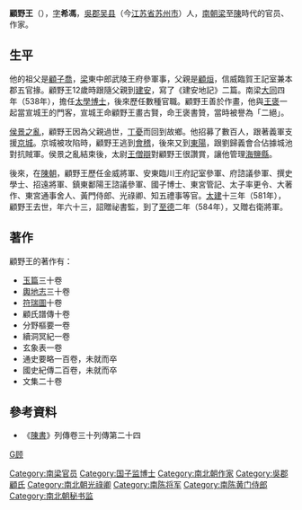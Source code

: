 '''顧野王'''（{{bd|519年||581年||catIdx=G}}），[[表字|字]]'''希馮'''，[[吳郡|吳郡]][[吴县|吴县]]（今[[江苏省|江苏省]][[苏州市|苏州市]]）人，[[南朝|南朝]][[南梁|梁]]至[[南陳|陳]]時代的官员、作家。

== 生平 ==
他的祖父是[[顧子喬|顧子喬]]，[[南梁|梁]]東中郎武陵王府參軍事，父親是[[顧烜|顧烜]]，信威臨賀王記室兼本郡五官掾。顧野王12歲時跟隨父親到[[建安|建安]]，寫了《建安地記》二篇。南梁[[大同_(南梁)|大同]]四年（538年），擔任[[太學博士|太學博士]]，後來歷任數種官職。顧野王善於作畫，他與[[王褒_(南北朝)|王褒]]一起當宣城王的門客，宣城王命顧野王畫古賢，命王褒書贊，當時被譽為「二絕」。

[[侯景之亂|侯景之亂]]，顧野王因為父親過世，[[丁憂|丁憂]]而回到故鄉。他招募了數百人，跟著義軍支援[[建康城|京城]]。京城被攻陷時，顧野王逃到[[會稽|會稽]]，後來又到[[東陽郡_(六朝)|東陽]]，跟劉歸義會合佔據城池對抗賊軍。侯景之亂結束後，太尉[[王僧辯|王僧辯]]對顧野王很讚賞，讓他管理[[海鹽縣|海鹽縣]]。

後來，在[[陳_(南朝)|陳朝]]，顧野王歷任金威將軍、安東臨川王府記室參軍、府諮議參軍、撰史學士、招遠將軍、鎮東鄱陽王諮議參軍、國子博士、東宮管記、太子率更令、大著作、東宮通事舍人、黃門侍郎、光祿卿、知五禮事等官。[[太建|太建]]十三年（581年），顧野王去世，年六十三，詔贈祕書監，到了[[至德_(南陈)|至德]]二年（584年），又贈右衛將軍。

== 著作 ==
顧野王的著作有：
*[[玉篇|玉篇]]三十卷
*[[輿地志|輿地志]]三十卷
*[[符瑞圖|符瑞圖]]十卷
*顧氏譜傳十卷
*分野樞要一卷
*續洞冥紀一卷
*玄象表一卷
*通史要略一百卷，未就而卒
*國史紀傳二百卷，未就而卒
*文集二十卷

==參考資料==
*《[[陳書|陳書]]》列傳卷三十列傳第二十四

{{Authority control}}

[[Category:南梁官员|Category:南梁官员]]
[[Category:国子监博士|Category:国子监博士]]
[[Category:南北朝作家|Category:南北朝作家]]
[[category:吳縣人|G顾]]
[[Category:吳郡顧氏|Category:吳郡顧氏]]
[[Category:南北朝光祿卿|Category:南北朝光祿卿]]
[[Category:南陈将军|Category:南陈将军]]
[[Category:南陈黄门侍郎|Category:南陈黄门侍郎]]
[[Category:南北朝秘书监|Category:南北朝秘书监]]